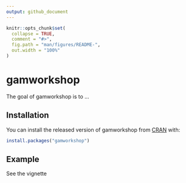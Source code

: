 ```yaml
---
output: github_document
---
```


<!-- README.md is generated from README.Rmd. Please edit that file -->

```r
knitr::opts_chunk$set(
  collapse = TRUE,
  comment = "#>",
  fig.path = "man/figures/README-",
  out.width = "100%"
)
```

# gamworkshop

<!-- badges: start -->
<!-- badges: end -->

The goal of gamworkshop is to ...

## Installation

You can install the released version of gamworkshop from [CRAN](https://CRAN.R-project.org) with:

``` r
install.packages("gamworkshop")
```

## Example

See the vignette
